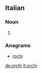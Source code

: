==Italian==

===Noun===
{{head|it|plural}} {{g|m}}

# {{plural of|orco|lang=it}}

===Anagrams===
* [[rochi#Italian|rochi]]

[[de:orchi]]
[[it:orchi]]